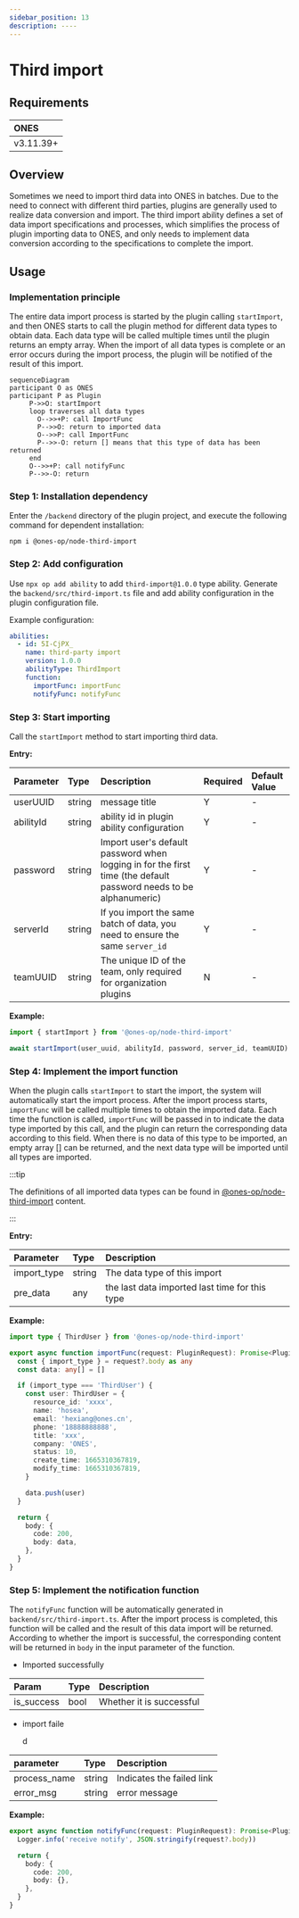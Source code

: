 ```yaml
---
sidebar_position: 13
description: ----
---
```


# Third import

## Requirements

| **ONES**  |
| :-------- |
| v3.11.39+ |

## Overview

Sometimes we need to import third data into ONES in batches. Due to the need to connect with different third parties, plugins are generally used to realize data conversion and import. The third import ability defines a set of data import specifications and processes, which simplifies the process of plugin importing data to ONES, and only needs to implement data conversion according to the specifications to complete the import.

## Usage

### Implementation principle

The entire data import process is started by the plugin calling `startImport`, and then ONES starts to call the plugin method for different data types to obtain data. Each data type will be called multiple times until the plugin returns an empty array. When the import of all data types is complete or an error occurs during the import process, the plugin will be notified of the result of this import.

```mermaid
sequenceDiagram
participant O as ONES
participant P as Plugin
     P->>O: startImport
     loop traverses all data types
       O-->>+P: call ImportFunc
       P-->>O: return to imported data
       O-->>P: call ImportFunc
       P-->>-O: return [] means that this type of data has been returned
     end
     O-->>+P: call notifyFunc
     P-->>-O: return
```

### Step 1: Installation dependency

Enter the `/backend` directory of the plugin project, and execute the following command for dependent installation:

```shell
npm i @ones-op/node-third-import
```

### Step 2: Add configuration

Use `npx op add ability` to add `third-import@1.0.0` type ability. Generate the `backend/src/third-import.ts` file and add ability configuration in the plugin configuration file.

Example configuration:

```yaml title="config/plugin.yaml"
abilities:
  - id: 5I-CjPX_
    name: third-party import
    version: 1.0.0
    abilityType: ThirdImport
    function:
      importFunc: importFunc
      notifyFunc: notifyFunc
```

### Step 3: Start importing

Call the `startImport` method to start importing third data.

**Entry:**

| **Parameter** | **Type** | **Description**                                                                                                   | **Required** | **Default Value** |
| :------------ | :------- | :---------------------------------------------------------------------------------------------------------------- | :----------- | :---------------- |
| userUUID      | string   | message title                                                                                                     | Y            | -                 |
| abilityId     | string   | ability id in plugin ability configuration                                                                        | Y            | -                 |
| password      | string   | Import user's default password when logging in for the first time (the default password needs to be alphanumeric) | Y            | -                 |
| serverId      | string   | If you import the same batch of data, you need to ensure the same `server_id`                                     | Y            | -                 |
| teamUUID      | string   | The unique ID of the team, only required for organization plugins                                                 | N            | -                 |

**Example:**

```typescript
import { startImport } from '@ones-op/node-third-import'

await startImport(user_uuid, abilityId, password, server_id, teamUUID)
```

### Step 4: Implement the import function

When the plugin calls `startImport` to start the import, the system will automatically start the import process. After the import process starts, `importFunc` will be called multiple times to obtain the imported data. Each time the function is called, `importFunc` will be passed in to indicate the data type imported by this call, and the plugin can return the corresponding data according to this field. When there is no data of this type to be imported, an empty array [] can be returned, and the next data type will be imported until all types are imported.

:::tip

The definitions of all imported data types can be found in [@ones-op/node-third-import](../../../reference/packages/node-third-import/node-third-import.md) content.

:::

**Entry:**

| **Parameter** | **Type** | **Description**                                |
| :------------ | :------- | :--------------------------------------------- |
| import_type   | string   | The data type of this import                   |
| pre_data      | any      | the last data imported last time for this type |

**Example:**

```typescript
import type { ThirdUser } from '@ones-op/node-third-import'

export async function importFunc(request: PluginRequest): Promise<PluginResponse> {
  const { import_type } = request?.body as any
  const data: any[] = []

  if (import_type === 'ThirdUser') {
    const user: ThirdUser = {
      resource_id: 'xxxx',
      name: 'hosea',
      email: 'hexiang@ones.cn',
      phone: '18888888888',
      title: 'xxx',
      company: 'ONES',
      status: 10,
      create_time: 1665310367819,
      modify_time: 1665310367819,
    }

    data.push(user)
  }

  return {
    body: {
      code: 200,
      body: data,
    },
  }
}
```

### Step 5: Implement the notification function

The `notifyFunc` function will be automatically generated in `backend/src/third-import.ts`. After the import process is completed, this function will be called and the result of this data import will be returned. According to whether the import is successful, the corresponding content will be returned in `body` in the input parameter of the function.

- Imported successfully

| Param      | Type | Description              |
| :--------- | :--- | :----------------------- |
| is_success | bool | Whether it is successful |

- import faile

  d

| parameter    | Type   | Description               |
| :----------- | :----- | :------------------------ |
| process_name | string | Indicates the failed link |
| error_msg    | string | error message             |

**Example:**

```typescript
export async function notifyFunc(request: PluginRequest): Promise<PluginResponse> {
  Logger.info('receive notify', JSON.stringify(request?.body))

  return {
    body: {
      code: 200,
      body: {},
    },
  }
}
```
